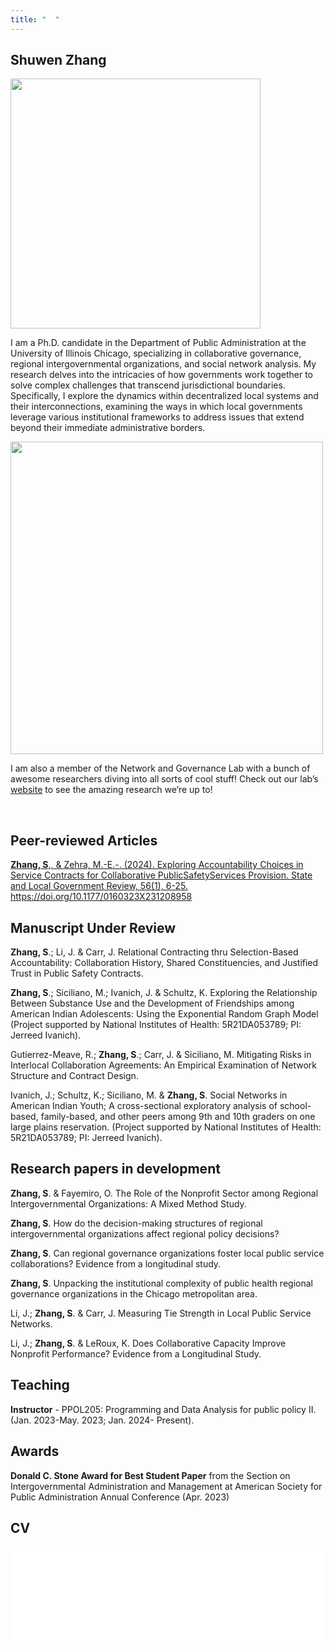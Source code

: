 ```yaml
---
title: "  "
---
```


## Shuwen Zhang

![](Image/ProfilePhoto2.jpg){fig-align="center" width="400"}

I am a Ph.D. candidate in the Department of Public Administration at the University of Illinois Chicago, specializing in collaborative governance, regional intergovernmental organizations, and social network analysis. My research delves into the intricacies of how governments work together to solve complex challenges that transcend jurisdictional boundaries. Specifically, I explore the dynamics within decentralized local systems and their interconnections, examining the ways in which local governments leverage various institutional frameworks to address issues that extend beyond their immediate administrative borders.

[![](Image/NGL_Logo.jpg){width="500"}](https://cuppa.uic.edu/net-gov-lab/)

I am also a member of the Network and Governance Lab with a bunch of awesome researchers diving into all sorts of cool stuff! Check out our lab's [website](https://cuppa.uic.edu/net-gov-lab/) to see the amazing research we're up to!

\

## Peer-reviewed Articles

[**Zhang, S**., & Zehra, M.-E.-. (2024). Exploring Accountability Choices in Service Contracts for Collaborative Public](https://journals.sagepub.com/doi/10.1177/0160323X231208958?icid=int.sj-abstract.citing-articles.84)[Safety](https://doi.org/10.1177/0160323X231208958)[Services Provision. State and Local Government Review, 56(1), 6-25. https://doi.org/10.1177/0160323X231208958](https://journals.sagepub.com/doi/10.1177/0160323X231208958?icid=int.sj-abstract.citing-articles.84)

## **Manuscript Under Review**

**Zhang, S**.; Li, J. & Carr, J. Relational Contracting thru Selection-Based Accountability: Collaboration History, Shared Constituencies, and Justified Trust in Public Safety Contracts.

**Zhang, S**.; Siciliano, M.; Ivanich, J. & Schultz, K. Exploring the Relationship Between Substance Use and the Development of Friendships among American Indian Adolescents: Using the Exponential Random Graph Model (Project supported by National Institutes of Health: 5R21DA053789; PI: Jerreed Ivanich).

Gutierrez-Meave, R.; **Zhang, S**.; Carr, J. & Siciliano, M. Mitigating Risks in Interlocal Collaboration Agreements: An Empirical Examination of Network Structure and Contract Design.

Ivanich, J.; Schultz, K.; Siciliano, M. & **Zhang, S**. Social Networks in American Indian Youth; A cross-sectional exploratory analysis of school-based, family-based, and other peers among 9th and 10th graders on one large plains reservation. (Project supported by National Institutes of Health: 5R21DA053789; PI: Jerreed Ivanich).

## **Research papers in development**

**Zhang, S**. & Fayemiro, O. The Role of the Nonprofit Sector among Regional Intergovernmental Organizations: A Mixed Method Study.

**Zhang, S**. How do the decision-making structures of regional intergovernmental organizations affect regional policy decisions?

**Zhang, S**. Can regional governance organizations foster local public service collaborations? Evidence from a longitudinal study.

**Zhang, S**. Unpacking the institutional complexity of public health regional governance organizations in the Chicago metropolitan area.

Li, J.; **Zhang, S**. & Carr, J. Measuring Tie Strength in Local Public Service Networks.

Li, J.; **Zhang, S**. & LeRoux, K. Does Collaborative Capacity Improve Nonprofit Performance? Evidence from a Longitudinal Study.

## Teaching

**Instructor** - PPOL205: Programming and Data Analysis for public policy II. (Jan. 2023-May. 2023; Jan. 2024- Present).

## Awards

**Donald C. Stone Award for Best Student Paper** from the Section on Intergovernmental Administration and Management at American Society for Public Administration Annual Conference (Apr. 2023)

## CV

![](File/Shuwen Zhang CV 2024_updated.pdf){fig-align="center" width="500"}
